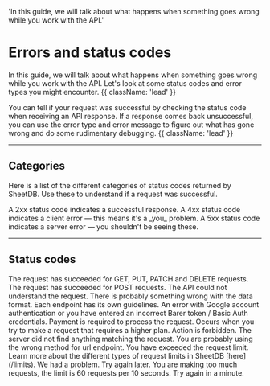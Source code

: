   'In this guide, we will talk about what happens when something goes wrong while you work with the API.'

# Errors and status codes

In this guide, we will talk about what happens when something goes wrong while you work with the API. Let's look at some status codes and error types you might encounter. {{ className: 'lead' }}

You can tell if your request was successful by checking the status code when receiving an API response. If a response comes back unsuccessful, you can use the error type and error message to figure out what has gone wrong and do some rudimentary debugging. {{ className: 'lead' }}

---

## Categories

Here is a list of the different categories of status codes returned by SheetDB. Use these to understand if a request was successful.

<Properties>
  <Property name="2xx">
    A 2xx status code indicates a successful response.
  </Property>
  <Property name="4xx">
    A 4xx status code indicates a client error — this means it's a _you_
    problem.
  </Property>
  <Property name="5xx">
    A 5xx status code indicates a server error — you shouldn't be seeing these.
  </Property>
</Properties>

---

## Status codes

<Properties>
  <Property name="200 OK">
    The request has succeeded for GET, PUT, PATCH and DELETE requests.
  </Property>
  <Property name="201 Created">
    The request has succeeded for POST requests.
  </Property>
  <Property name="400 Bad Request">
    The API could not understand the request. There is probably something wrong with the data format. Each endpoint has its own guidelines.
  </Property>
  <Property name="401 Unauthorized">
    An error with Google account authentication or you have entered an incorrect Barer token / Basic Auth credentials.
  </Property>
  <Property name="402 Payment Required">
    Payment is required to process the request. Occurs when you try to make a request that requires a higher plan.
  </Property>
  <Property name="403 Forbidden">
    Action is forbidden.
  </Property>
  <Property name="404 Not Found">
    The server did not find anything matching the request.
  </Property>
  <Property name="405 Method Not Allowed">
    You are probably using the wrong method for url endpoint.
  </Property>
  <Property name="429 Too Many Requests">
    You have exceeded the request limit. Learn more about the different types of request limits in SheetDB [here](/limits).
  </Property>
  <Property name="500 Internal Server Error">
    We had a problem. Try again later.
  </Property>
  <Property name="1015 Rate limit">
    You are making too much requests, the limit is 60 requests per 10 seconds. Try again in a minute.
  </Property>
</Properties>
